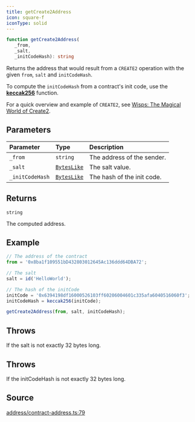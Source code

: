 ```yaml
---
title: getCreate2Address
icon: square-f
iconType: solid
---
```


```ts
function getCreate2Address(
   _from, 
   _salt, 
   _initCodeHash): string
```

Returns the address that would result from a `CREATE2` operation with the given `from`, `salt` and `initCodeHash`.

To compute the `initCodeHash` from a contract's init code, use the [**keccak256**](../functions/keccak256) function.

For a quick overview and example of `CREATE2`, see [Wisps: The Magical World of
Create2](https://blog.ricmoo.com/wisps-the-magical-world-of-create2-5c2177027604).

## Parameters

| Parameter | Type | Description |
| :------ | :------ | :------ |
| `_from` | `string` | The address of the sender. |
| `_salt` | [`BytesLike`](/sdk/content/type-aliases/BytesLike) | The salt value. |
| `_initCodeHash` | [`BytesLike`](/sdk/content/type-aliases/BytesLike) | The hash of the init code. |

## Returns

`string`

The computed address.

## Example

```js
// The address of the contract
from = '0x8ba1f109551bD432803012645Ac136ddd64DBA72';

// The salt
salt = id('HelloWorld');

// The hash of the initCode
initCode = '0x6394198df16000526103ff60206004601c335afa6040516060f3';
initCodeHash = keccak256(initCode);

getCreate2Address(from, salt, initCodeHash);
```

## Throws

If the salt is not exactly 32 bytes long.

## Throws

If the initCodeHash is not exactly 32 bytes long.

## Source

[address/contract-address.ts:79](https://github.com/dominant-strategies/quais.js/blob/7c3e9bc54d6f1274e27362fc6bf66140de7d80eb/src/address/contract-address.ts#L79)

